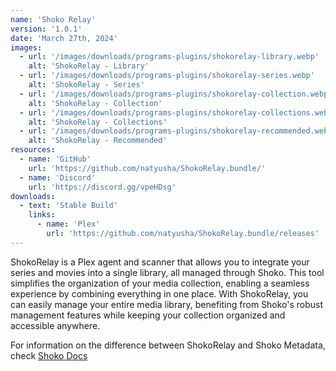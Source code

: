 ```yaml
---
name: 'Shoko Relay'
version: '1.0.1'
date: 'March 27th, 2024'
images:
  - url: '/images/downloads/programs-plugins/shokorelay-library.webp'
    alt: 'ShokoRelay - Library'
  - url: '/images/downloads/programs-plugins/shokorelay-series.webp'
    alt: 'ShokoRelay - Series'
  - url: '/images/downloads/programs-plugins/shokorelay-collection.webp'
    alt: 'ShokoRelay - Collection'
  - url: '/images/downloads/programs-plugins/shokorelay-collections.webp'
    alt: 'ShokoRelay - Collections'
  - url: '/images/downloads/programs-plugins/shokorelay-recommended.webp'
    alt: 'ShokoRelay - Recommended'
resources:
  - name: 'GitHub'
    url: 'https://github.com/natyusha/ShokoRelay.bundle/'
  - name: 'Discord'
    url: 'https://discord.gg/vpeHDsg'
downloads:
  - text: 'Stable Build'
    links:
      - name: 'Plex'
        url: 'https://github.com/natyusha/ShokoRelay.bundle/releases'
---
```


ShokoRelay is a Plex agent and scanner that allows you to integrate your series and movies into a single library, all
managed through Shoko. This tool simplifies the organization of your media collection, enabling a seamless experience by
combining everything in one place. With ShokoRelay, you can easily manage your entire media library, benefiting from
Shoko's robust management features while keeping your collection organized and accessible anywhere.

For information on the difference between ShokoRelay and Shoko Metadata,
check [Shoko Docs](https://docs.shokoanime.com/plex-integration/installing-agents-scanners/)
